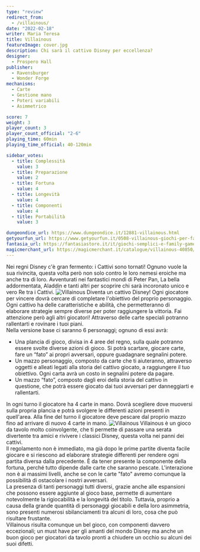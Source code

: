 ```yaml
---
type: "review"
redirect_from:
  - /villainous/
date: "2022-02-18"
writer: Maria Teresa
title: Villainous
featureImage: cover.jpg
description: Chi sarà il cattivo Disney per eccellenza?
designer:
  - Prospero Hall
publisher:
  - Ravensburger
  - Wonder Forge
mechanisms:
  - Carte
  - Gestione mano
  - Poteri variabili
  - Asimmetrico

score: 7
weight: 3
player_count: 3
player_count_official: "2-6"
playing_time: 60min
playing_time_official: 40-120min

sidebar_votes:
  - title: Complessità
    value: 3
  - title: Preparazione
    value: 2
  - title: Fortuna
    value: 4
  - title: Longevità
    value: 4
  - title: Componenti
    value: 4
  - title: Portabilità
    value: 3

dungeondice_url: https://www.dungeondice.it/12881-villainous.html
getyourfun_url: https://www.getyourfun.it/0508-villainous-giochi-per-famiglia.html
fantasia_url: https://fantasiastore.it/it/giochi-semplici-e-family-games/5611-villainous.html
magicmerchant_url: https://magicmerchant.it/catalogue/villainous-40850/
---
```


<Setting>
  Nei regni Disney c'è gran fermento: i Cattivi sono tornati! Ognuno vuole la
  sua rivincita, questa volta però non solo contro le loro nemesi eroiche ma
  anche tra di loro. Avventurati nei fantastici mondi di Peter Pan, La bella
  addormentata, Aladdin e tanti altri per scoprire chi sarà incoronato unico e
  vero Re tra i Cattivi.
</Setting>

<img src="./game1.jpg" alt="Villainous" />

<Rules>
  Diventa un cattivo Disney! Ogni giocatore per vincere dovrà cercare di
  completare l'obiettivo del proprio personaggio. Ogni cattivo ha delle
  caratteristiche e abilità, che permetteranno di elaborare strategie sempre
  diverse per poter raggiungere la vittoria. Fai attenzione però agli altri
  giocatori! Attraverso delle carte speciali potranno rallentarti e rovinare i
  tuoi piani.
  <br />
  Nella versione base ci saranno 6 personaggi; ognuno di essi avrà:
  <ul>
    <li>
      Una plancia di gioco, divisa in 4 aree del regno, sulla quale potranno
      essere svolte diverse azioni di gioco. Si potrà scartare, giocare carte,
      fare un “fato” ai propri avversari, oppure guadagnare segnalini potere.
    </li>
    <li>
      Un mazzo personaggio, composto da carte che ti aiuteranno, attraverso
      oggetti e alleati legati alla storia del cattivo giocato, a raggiungere il
      tuo obiettivo. Ogni carta avrà un costo in segnalini potere da pagare.
    </li>
    <li>
      Un mazzo “fato”, composto dagli eroi della storia del cattivo in
      questione, che potrà essere giocato dai tuoi avversari per danneggiarti e
      rallentarti.
    </li>
  </ul>
  In ogni turno il giocatore ha 4 carte in mano. Dovrà scegliere dove muoversi
  sulla propria plancia e potrà svolgere le differenti azioni presenti in
  quell'area. Alla fine del turno il giocatore deve pescare dal proprio mazzo
  fino ad arrivare di nuovo 4 carte in mano.
</Rules>

<img src="./game2.jpg" alt="Villainous" />

<Feedback>
  Villainous è un gioco da tavolo molto coinvolgente, che ti permette di passare
  una serata divertente tra amici e rivivere i classici Disney, questa volta nei
  panni dei cattivi.
  <br />
  Il regolamento non è immediato, ma già dopo le prime partite diventa facile
  giocare e si riescono ad elaborare strategie differenti per rendere ogni
  partita diversa dalla precedente. È da tener presente la componente della
  fortuna, perché tutto dipende dalle carte che saranno pescate. L'interazione
  non è ai massimi livelli, anche se con le carte "fato" avremo comunque la
  possibilità di ostacolare i nostri avversari.
  <br />
  La presenza di tanti personaggi tutti diversi, grazie anche alle espansioni
  che possono essere aggiunte al gioco base, permette di aumentare notevolmente
  la rigiocabilità e la longevità del titolo. Tuttavia, proprio a causa della
  grande quantità di personaggi giocabili e della loro asimmetria, sono presenti
  numerosi sbilanciamenti tra alcuni di loro, cosa che può risultare frustante.
  <br />
  Villainous risulta comunque un bel gioco, con componenti davvero eccezionali;
  un must have per gli amanti del mondo Disney ma anche un buon gioco per
  giocatori da tavolo pronti a chiudere un occhio su alcuni dei suoi difetti.
</Feedback>

<Instagram id="CaHhDhmDwy2" />
